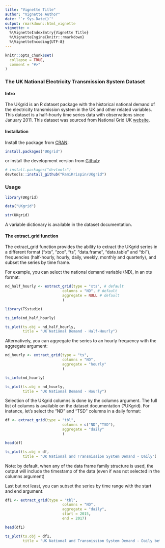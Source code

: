 ```yaml
---
title: "Vignette Title"
author: "Vignette Author"
date: "`r Sys.Date()`"
output: rmarkdown::html_vignette
vignette: >
  %\VignetteIndexEntry{Vignette Title}
  %\VignetteEngine{knitr::rmarkdown}
  %\VignetteEncoding{UTF-8}
---
```


```r
knitr::opts_chunk$set(
  collapse = TRUE,
  comment = "#>"
)
```

### The UK National Electricity Transmission System Dataset

#### Intro

The UKgrid is an R dataset package with the historical national demand of the electricity transmission system in the UK and other related variables. This dataset is a half-hourly time series data with observations since January 2011. This dataset was sourced from National Grid UK [website](https://www.nationalgrid.com/uk).

#### Installation

Install the package from [CRAN](https://CRAN.R-project.org/package=UKgrid):

```r
install.packages("UKgrid")
```

or install the development version from [Github](https://github.com/RamiKrispin/UKgrid):

```r
# install.packages("devtools")
devtools::install_github("RamiKrispin/UKgrid")
```

### Usage

```r
library(UKgrid)

data("UKgrid")

str(UKgrid)
```

A variable dictionary is available in the dataset documentation. 

#### The extract_grid function

The extract_grid function provides the ability to extract the UKgrid series in a different format ("xts", "zoo", "ts", "data.frame", "data.table" and "tbl"), frequencies (half-hourly, hourly, daily, weekly, monthly and quarterly), and subset the series by time frame.   

For example, you can select the national demand variable (ND), in an xts format:

```r

nd_half_hourly <- extract_grid(type = "xts", # default
                          columns = "ND", # default
                          aggregate = NULL # default
                          )

library(TSstudio)

ts_info(nd_half_hourly)

ts_plot(ts.obj = nd_half_hourly, 
        title = "UK National Demand - Half-Hourly")

```

Alternatively, you can aggregate the series to an hourly frequency with the aggregate argument:

```r

nd_hourly <- extract_grid(type = "ts", 
                          columns = "ND", 
                          aggregate = "hourly" 
                          )

ts_info(nd_hourly)

ts_plot(ts.obj = nd_hourly, 
        title = "UK National Demand - Hourly")

```


Selection of the UKgrid columns is done by the columns argument. The full list of columns is available on the dataset documentation (?UKgrid). For instance, let's select the "ND" and "TSD" columns in a daily format:

```r

df <- extract_grid(type = "tbl", 
                          columns = c("ND","TSD"), 
                          aggregate = "daily" 
                          )

head(df)

ts_plot(ts.obj = df, 
        title = "UK National and Transmission System Demand - Daily")

```

Note: by default, when any of the data frame family structure is used, the output will include the timestamp of the data (even if was not selected in the columns argument)

Last but not least, you can subset the series by time range with the start and end argument:

```r

df1 <- extract_grid(type = "tbl", 
                          columns = "ND", 
                          aggregate = "daily", 
                          start = 2015,
                          end = 2017)

head(df1)

ts_plot(ts.obj = df1, 
        title = "UK National and Transmission System Demand - Daily between 2015 and 2017")

```
